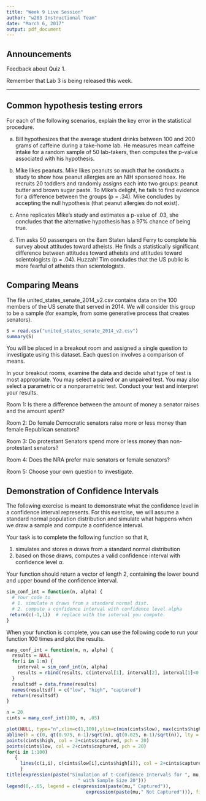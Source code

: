 ```yaml
---
title: "Week 9 Live Session"
author: "w203 Instructional Team"
date: "March 6, 2017"
output: pdf_document
---
```


## Announcements

Feedback about Quiz 1.

Remember that Lab 3 is being released this week.


*********************************

## Common hypothesis testing errors

For each of the following scenarios, explain the key error in the statistical procedure.

a) Bill hypothesizes that the average student drinks between 100 and 200 grams of caffeine during a take-home lab.  He measures mean caffeine intake for a random sample of 50 lab-takers, then computes the p-value associated with his hypothesis.

b) Mike likes peanuts.  Mike likes peanuts so much that he conducts a study to show how peanut allergies are an NIH sponsored hoax. He recruits 20 toddlers and randomly assigns each into two groups: peanut butter and brown sugar paste.  To Mike’s delight, he fails to find evidence for a difference between the groups (p = .34).  Mike concludes by accepting the null hypothesis (that peanut allergies do not exist).

c) Anne replicates Mike's study and estimates a p-value of .03, she concludes that the alternative hypothesis has a 97% chance of being true.

d) Tim asks 50 passengers on the 8am Staten Island Ferry to complete his survey about attitudes toward atheists.  He finds a statistically significant difference between attitudes toward atheists and attitudes toward scientologists (p = .04).  Huzzah!  Tim concludes that the US public is more fearful of atheists than scientologists.


## Comparing Means

The file united\_states\_senate\_2014\_v2.csv contains data on the 100 members of the US senate that served in 2014.  We will consider this group to be a sample (for example, from some generative process that creates senators).

```r
S = read.csv("united_states_senate_2014_v2.csv")
summary(S)
```

You will be placed in a breakout room and assigned a single question to investigate using this dataset.  Each question involves a comparison of means.

In your breakout rooms, examine the data and decide what type of test is most appropriate.  You may select a paired or an unpaired test.  You may also select a parametric or a nonparametric test.  Conduct your test and interpret your results.

Room 1: Is there a difference between the amount of money a senator raises and the amount spent?

Room 2: Do female Democratic senators raise more or less money than female Republican senators?

Room 3: Do protestant Senators spend more or less money than non-protestant senators?

Room 4: Does the NRA prefer male senators or female senators?

Room 5: Choose your own question to investigate.

## Demonstration of Confidence Intervals

The following exercise is meant to demonstrate what the confidence level in a confidence interval represents.  For this exercise, we will assume a standard normal population distribution and simulate what happens when we draw a sample and compute a confidence interval.

Your task is to complete the following function so that it,

1) simulates and stores n draws from a standard normal distribution
2) based on those draws, computes a valid confidence interval with confidence level $\alpha$.

Your function should return a vector of length 2, containing the lower bound and upper bound of the confidence interval.

```r
sim_conf_int = function(n, alpha) {
  # Your code to 
  # 1. simulate n draws from a standard normal dist.
  # 2. compute a confidence interval with confidence level alpha
 return(c(-1,1))  # replace with the interval you compute.
}
```

When your function is complete, you can use the following code to run your function 100 times and plot the results.

```r
many_conf_int = function(m, n, alpha) {
  results = NULL
  for(i in 1:m) {
    interval = sim_conf_int(n, alpha)
    results = rbind(results, c(interval[1], interval[2], interval[1]<0 & interval[2]>0))
  }
  resultsdf = data.frame(results)
  names(resultsdf) = c("low", "high", "captured")
  return(resultsdf)
}

n = 20
cints = many_conf_int(100, n, .05)

plot(NULL, type="n",xlim=c(1,100),ylim=c(min(cints$low), max(cints$high)), xlab="Trial",ylab=expression(mu),pch=19)
abline(h = c(0, qt(0.975, n-1)/sqrt(n), qt(0.025, n-1)/sqrt(n)), lty = c(1,2,2), col = "gray")
points(cints$high, col = 2+cints$captured, pch = 20)
points(cints$low, col = 2+cints$captured, pch = 20)
for(i in 1:100)
   {
     lines(c(i,i), c(cints$low[i],cints$high[i]), col = 2+cints$captured[i], pch = 19)
     }
title(expression(paste("Simulation of t-Confidence Intervals for ", mu,
                          " with Sample Size 20")))
legend(0,-.65, legend = c(expression(paste(mu," Captured")),
                             expression(paste(mu," Not Captured"))), fill = c(3,2))

```

